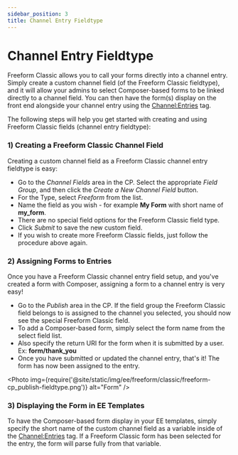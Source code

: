```yaml
---
sidebar_position: 3
title: Channel Entry Fieldtype
---
```



# Channel Entry Fieldtype

Freeform Classic allows you to call your forms directly into a channel entry. Simply create a custom channel field (of the Freeform Classic fieldtype), and it will allow your admins to select Composer-based forms to be linked directly to a channel field. You can then have the form(s) display on the front end alongside your channel entry using the [Channel:Entries](https://docs.expressionengine.com/v4/channel/channel_entries.html) tag.

The following steps will help you get started with creating and using Freeform Classic fields (channel entry fieldtype):

### 1) Creating a Freeform Classic Channel Field <a name="step1"></a>

Creating a custom channel field as a Freeform Classic channel entry fieldtype is easy:

- Go to the _Channel Fields_ area in the CP. Select the appropriate _Field Group_, and then click the _Create a New Channel Field_ button.
- For the Type, select _Freeform_ from the list.
- Name the field as you wish - for example **My Form** with short name of **my_form**.
- There are no special field options for the Freeform Classic field type.
- Click _Submit_ to save the new custom field.
- If you wish to create more Freeform Classic fields, just follow the procedure above again.

### 2) Assigning Forms to Entries <a name="step2"></a>

Once you have a Freeform Classic channel entry field setup, and you've created a form with Composer, assigning a form to a channel entry is very easy!

- Go to the _Publish_ area in the CP. If the field group the Freeform Classic field belongs to is assigned to the channel you selected, you should now see the special Freeform Classic field.
- To add a Composer-based form, simply select the form name from the select field list.
- Also specify the return URI for the form when it is submitted by a user. Ex: **form/thank_you**
- Once you have submitted or updated the channel entry, that's it! The form has now been assigned to the entry.

<Photo
  img={require('@site/static/img/ee/freeform/classic/freeform-cp_publish-fieldtype.png')}
  alt="Form"
/>

### 3) Displaying the Form in EE Templates <a name="step3"></a>

To have the Composer-based form display in your EE templates, simply specify the short name of the custom channel field as a variable inside of the [Channel:Entries](https://docs.expressionengine.com/v4/channel/channel_entries.html) tag. If a Freeform Classic form has been selected for the entry, the form will parse fully from that variable.
